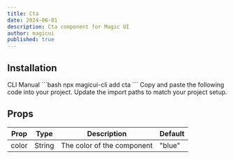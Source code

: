 ```yaml
---
title: Cta
date: 2024-06-01
description: Cta component for Magic UI
author: magicui
published: true
---
```


<ComponentPreview name="cta-demo" />

## Installation

<Tabs defaultValue="cli">
  <TabsList>
    <TabsTrigger value="cli">CLI</TabsTrigger>
    <TabsTrigger value="manual">Manual</TabsTrigger>
  </TabsList>
  <TabsContent value="cli">```bash npx magicui-cli add cta ```</TabsContent>
  <TabsContent value="manual">
    <Steps>
      <Step>Copy and paste the following code into your project.</Step>
      <ComponentSource name="cta" />
      <Step>Update the import paths to match your project setup.</Step>
    </Steps>
  </TabsContent>
</Tabs>

<ComponentSource name="cta" />

## Props

| Prop  | Type   | Description                | Default |
| ----- | ------ | -------------------------- | ------- |
| color | String | The color of the component | "blue"  |
